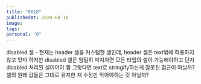 ```yaml
---
title: "0818"
publishedAt: 2024-08-18
image: 
tags: 
personal: "0"
---
```

disabled 셀 - 현재는 header 셀을 커스텀한 셀인데, header 셀은 text밖에 허용하지 않고 있다
하지만 disabled 셀은 엄밀히 따지자면 모든 타입의 셀이 가능해야하고 단지 disabled 처리된 셀이어야 함
그렇다면 text로 stringify하는게 잘못된 접근이 아닐까? 셀의 원래 값들은 그대로 유지한 채 수정만 막아야하는 것 아닐까?